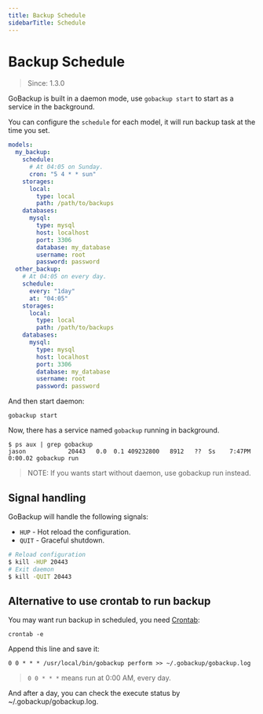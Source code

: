 ```yaml
---
title: Backup Schedule
sidebarTitle: Schedule
---
```


# Backup Schedule

> Since: 1.3.0

GoBackup is built in a daemon mode, use `gobackup start` to start as a service in the background.

You can configure the `schedule` for each model, it will run backup task at the time you set.

```yml
models:
  my_backup:
    schedule:
      # At 04:05 on Sunday.
      cron: "5 4 * * sun"
    storages:
      local:
        type: local
        path: /path/to/backups
    databases:
      mysql:
        type: mysql
        host: localhost
        port: 3306
        database: my_database
        username: root
        password: password
  other_backup:
    # At 04:05 on every day.
    schedule:
      every: "1day"
      at: "04:05"
    storages:
      local:
        type: local
        path: /path/to/backups
    databases:
      mysql:
        type: mysql
        host: localhost
        port: 3306
        database: my_database
        username: root
        password: password
```

And then start daemon:

```shell
gobackup start
```

Now, there has a service named `gobackup` running in background.

```
$ ps aux | grep gobackup
jason            20443   0.0  0.1 409232800   8912   ??  Ss    7:47PM   0:00.02 gobackup run
```

> NOTE: If you wants start without daemon, use gobackup run instead.

## Signal handling

GoBackup will handle the following signals:

- `HUP` - Hot reload the configuration.
- `QUIT` - Graceful shutdown.

```bash
# Reload configuration
$ kill -HUP 20443
# Exit daemon
$ kill -QUIT 20443
```

## Alternative to use crontab to run backup

You may want run backup in scheduled, you need [Crontab](https://en.wikipedia.org/wiki/Cron):

```shell
crontab -e
```

Append this line and save it:

```
0 0 * * * /usr/local/bin/gobackup perform >> ~/.gobackup/gobackup.log
```

> `0 0 * * *` means run at 0:00 AM, every day.

And after a day, you can check the execute status by ~/.gobackup/gobackup.log.
